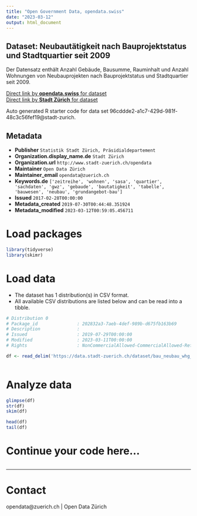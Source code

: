 ```yaml
---
title: "Open Government Data, opendata.swiss"
date: "2023-03-12"
output: html_document
---
```


## Dataset: Neubautätigkeit nach Bauprojektstatus und Stadtquartier seit 2009

Der Datensatz enthält Anzahl Gebäude, Bausumme, Rauminhalt und Anzahl Wohnungen von Neubauprojekten nach Bauprojektstatus und Stadtquartier seit 2009.

[Direct link by **opendata.swiss** for dataset](https://opendata.swiss/de/dataset/neubautatigkeit-nach-bauprojektstatus-und-stadtquartier-seit-20091)<br>
[Direct link by **Stadt Zürich** for dataset](https://data.stadt-zuerich.ch/dataset/bau_neubau_whg_bausm_rinh_geb_projstatus_quartier_seit2009_od5011)

Auto generated R starter code for data set 96cddde2-a1c7-429d-981f-48c3c56fef19@stadt-zurich.

## Metadata

- **Publisher** `Statistik Stadt Zürich, Präsidialdepartement`
- **Organization.display_name.de** `Stadt Zürich`
- **Organization.url** `http://www.stadt-zuerich.ch/opendata`
- **Maintainer** `Open Data Zürich`
- **Maintainer_email** `opendata@zuerich.ch`
- **Keywords.de** `['zeitreihe', 'wohnen', 'sasa', 'quartier', 'sachdaten', 'gwz', 'gebaude', 'bautatigkeit', 'tabelle', 'bauwesen', 'neubau', 'grundangebot-bau']`
- **Issued** `2017-02-28T00:00:00`
- **Metadata_created** `2019-07-30T00:44:48.351924`
- **Metadata_modified** `2023-03-12T00:59:05.456711`


# Load packages

```r

library(tidyverse)
library(skimr)

```

# Load data

-   The dataset has 1 distribution(s) in CSV format.
-   All available CSV distributions are listed below and can be read into a tibble.

```r

# Distribution 0
# Package_id               : 202832a3-7aeb-4def-989b-d675fb163b69
# Description              : 
# Issued                   : 2019-07-29T00:00:00
# Modified                 : 2023-03-11T00:00:00
# Rights                   : NonCommercialAllowed-CommercialAllowed-ReferenceNotRequired

df <- read_delim('https://data.stadt-zuerich.ch/dataset/bau_neubau_whg_bausm_rinh_geb_projstatus_quartier_seit2009_od5011/download/BAU501OD5011.csv')



```

# Analyze data

```r

glimpse(df)
str(df)
skim(df)

head(df)
tail(df)

```

# Continue your code here...

```r

```

------------------------------------------------------------------------

# Contact

opendata@zuerich.ch | Open Data Zürich
